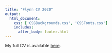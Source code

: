 ```yaml
---
title: "Flynn CV 2020"
output: 
  html_document:
    css: ['CSSBackgrounds.css', 'CSSFonts.css']
    includes:
      after_body: footer.html
---
```

My full CV is available [here](Flynn_Resume_07_2021.pdf).

